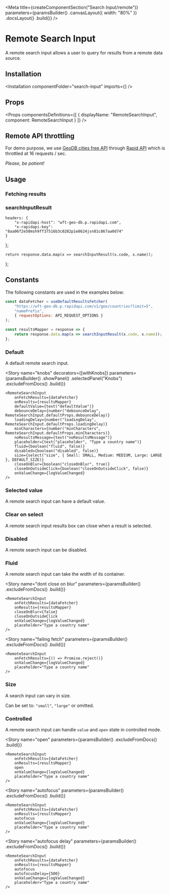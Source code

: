 
<Meta
    title={createComponentSection("Search Input/remote")}
    parameters={paramsBuilder()
        .canvasLayout({ width: "80%" })
        .docsLayout(<ReactComponentsLayout sourcePath="/packages/react-components/src/search-input/src" />)
        .build()}
/>

# Remote Search Input

A remote search input allows a user to query for results from a remote data source.

## Installation

<Installation componentFolder="search-input" imports={<Imports />} />

## Props

<Props
    componentsDefinitions={[
        { displayName: "RemoteSearchInput", component: RemoteSearchInput }
    ]}
/>

## Remote API throttling

For demo purpose, we use [GeoDB cities free API](https://rapidapi.com/wirefreethought/api/geodb-cities) through [Rapid API](https://rapidapi.com/) which is throttled at 16 requests / sec.

*Please, be patient!*

## Usage

### Fetching results

<ResultsFetcherUsage />

### searchInputResult

<SearchInputResultUsage />

    headers: {
        "x-rapidapi-host": "wft-geo-db.p.rapidapi.com",
        "x-rapidapi-key": "8aa06f2e50msh9ff37516b3c0282p1e8624jsn81c867aa0d74"
    }
};


    return response.data.map(x => searchInputResult(x.code, x.name));
};

## Constants

The following constants are used in the examples below:

```javascript dark
const dataFetcher = useDefaultResultsFetcher(
    "https://wft-geo-db.p.rapidapi.com/v1/geo/countries?limit=5",
    "namePrefix",
    { requestOptions: API_REQUEST_OPTIONS }
);

const resultsMapper = response => {
    return response.data.map(x => searchInputResult(x.code, x.name));
};
```

### Default

A default remote search input.

<Preview>
    <Story name="default">
        <RemoteSearchInput
            onFetchResults={dataFetcher}
            onResults={resultsMapper}
            onValueChange={logValueChanged}
            placeholder="Type a country name"
        />
    </Story>
</Preview>

<Story
    name="knobs"
    decorators={[withKnobs]}
    parameters={paramsBuilder()
        .showPanel()
        .selectedPanel("Knobs")
        .excludeFromDocs()
        .build()}
>
    <RemoteSearchInput
        onFetchResults={dataFetcher}
        onResults={resultsMapper}
        defaultValue={text("defaultValue")}
        debounceDelay={number("debounceDelay", RemoteSearchInput.defaultProps.debounceDelay)}
        loadingDelay={number("loadingDelay", RemoteSearchInput.defaultProps.loadingDelay)}
        minCharacters={number("minCharacters", RemoteSearchInput.defaultProps.minCharacters)}
        noResultsMessage={text("noResultsMessage")}
        placeholder={text("placeholder", "Type a country name")}
        fluid={boolean("fluid", false)}
        disabled={boolean("disabled", false)}
        size={select("size", { Small: SMALL, Medium: MEDIUM, Large: LARGE }, DEFAULT_SIZE)}
        closeOnBlur={boolean("closeOnBlur", true)}
        closeOnOutsideClick={boolean("closeOnOutsideClick", false)}
        onValueChange={logValueChanged}
    />
</Story>

### Selected value

A remote search input can have a default value.

<Preview>
    <Story name="selected value">
        <RemoteSearchInput
            defaultValue="Canada"
            onFetchResults={dataFetcher}
            onResults={resultsMapper}
            onValueChange={logValueChanged}
            placeholder="Type a country name"
        />
    </Story>
</Preview>

### Clear on select

A remote search input results box can close when a result is selected.

<Preview>
    <Story name="clear on select">
        <RemoteSearchInput
            clearOnSelect
            onFetchResults={dataFetcher}
            onResults={resultsMapper}
            onValueChange={logValueChanged}
            placeholder="Type a country name"
        />
    </Story>
</Preview>

### Disabled

A remote search input can be disabled.

<Preview>
    <Story name="disabled">
        <RemoteSearchInput
            disabled
            onFetchResults={dataFetcher}
            onResults={resultsMapper}
            onValueChange={logValueChanged}
            placeholder="Type a country name"
        />
    </Story>
</Preview>

### Fluid

A remote search input can take the width of its container.

<Preview>
    <Story name="fluid">
        <RemoteSearchInput
            fluid
            onFetchResults={dataFetcher}
            onResults={resultsMapper}
            onValueChange={logValueChanged}
            placeholder="Type a country name"
        />
    </Story>
</Preview>

<Story
    name="dont close on blur"
    parameters={paramsBuilder()
        .excludeFromDocs()
        .build()}
>
    <RemoteSearchInput
        onFetchResults={dataFetcher}
        onResults={resultsMapper}
        closeOnBlur={false}
        closeOnOutsideClick
        onValueChange={logValueChanged}
        placeholder="Type a country name"
    />
</Story>

<Story
    name="failing fetch"
    parameters={paramsBuilder()
        .excludeFromDocs()
        .build()}
>
    <RemoteSearchInput
        onFetchResults={() => Promise.reject()}
        onValueChange={logValueChanged}
        placeholder="Type a country name"
    />
</Story>

### Size

A search input can vary in size.

Can be set to: `"small"`, `"large"` or omitted.

<Preview>
    <Story name="size">
        <div className="flex items-end items-space-between">
            <RemoteSearchInput
                size="small"
                onFetchResults={dataFetcher}
                onResults={resultsMapper}
                onValueChange={logValueChanged}
                fluid
                placeholder="Type a country name"
            />
            <RemoteSearchInput
                onFetchResults={dataFetcher}
                onResults={resultsMapper}
                onValueChange={logValueChanged}
                fluid
                placeholder="Type a country name"
            />
            <RemoteSearchInput
                size="large"
                onFetchResults={dataFetcher}
                onResults={resultsMapper}
                onValueChange={logValueChanged}
                fluid
                placeholder="Type a country name"
            />
        </div>
    </Story>
</Preview>

### Controlled

A remote search input can handle `value` and `open` state in controlled mode.

<FilePreview filePath="/search-input/stories/remote-search-input/components/controlled-remote-search-input">
    <ControlledRemoteSearchInput
        onFetchResults={dataFetcher}
        onResults={resultsMapper}
        onValueChange={logValueChanged}
        placeholder="Type a country name"
    />
</FilePreview>

<Story
    name="open"
    parameters={paramsBuilder()
        .excludeFromDocs()
        .build()}
>
    <RemoteSearchInput
        onFetchResults={dataFetcher}
        onResults={resultsMapper}
        open
        onValueChange={logValueChanged}
        placeholder="Type a country name"
    />
</Story>

<Story
    name="autofocus"
    parameters={paramsBuilder()
        .excludeFromDocs()
        .build()}
>
    <RemoteSearchInput
        onFetchResults={dataFetcher}
        onResults={resultsMapper}
        autofocus
        onValueChange={logValueChanged}
        placeholder="Type a country name"
    />
</Story>

<Story
    name="autofocus delay"
    parameters={paramsBuilder()
        .excludeFromDocs()
        .build()}
>
    <RemoteSearchInput
        onFetchResults={dataFetcher}
        onResults={resultsMapper}
        autofocus
        autofocusDelay={500}
        onValueChange={logValueChanged}
        placeholder="Type a country name"
    />
</Story>




